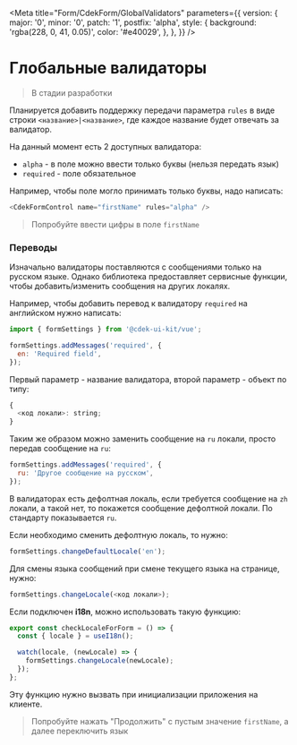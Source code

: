 
<Meta
  title="Form/CdekForm/GlobalValidators"
  parameters={{
    version: {
      major: '0',
      minor: '0',
      patch: '1',
      postfix: 'alpha',
      style: {
        background: 'rgba(228, 0, 41, 0.05)',
        color: '#e40029',
      },
    },
  }}
/>

# Глобальные валидаторы

> В стадии разработки

Планируется добавить поддержку передачи параметра `rules` в виде строки `<название>|<название>`,
где каждое название будет отвечать за валидатор.

На данный момент есть 2 доступных валидатора:

- `alpha` - в поле можно ввести только буквы (нельзя передать язык)
- `required` - поле обязательное

Например, чтобы поле могло принимать только буквы, надо написать:

```js
<CdekFormControl name="firstName" rules="alpha" />
```

> Попробуйте ввести цифры в поле `firstName`

<Story id="form-cdekform--global-validator" />

### Переводы

Изначально валидаторы поставляются с сообщениями только на русском языке. Однако библиотека
предоставляет сервисные функции, чтобы добавить/изменить сообщения на других локалях.

Например, чтобы добавить перевод к валидатору `required` на английском нужно написать:

```js
import { formSettings } from '@cdek-ui-kit/vue';

formSettings.addMessages('required', {
  en: 'Required field',
});
```

Первый параметр - название валидатора, второй параметр - объект по типу:

```js
{
  <код локали>: string;
}
```

Таким же образом можно заменить сообщение на `ru` локали, просто передав сообщение на `ru`:

```js
formSettings.addMessages('required', {
  ru: 'Другое сообщение на русском',
});
```

В валидаторах есть дефолтная локаль, если требуется сообщение на `zh` локали, а такой нет, то покажется
сообщение дефолтной локали. По стандарту показывается `ru`.

Если необходимо сменить дефолтную локаль, то нужно:

```js
formSettings.changeDefaultLocale('en');
```

Для смены языка сообщений при смене текущего языка на странице, нужно:

```js
formSettings.changeLocale(<код локали>);
```

Если подключен **i18n**, можно использовать такую функцию:

```js
export const checkLocaleForForm = () => {
  const { locale } = useI18n();

  watch(locale, (newLocale) => {
    formSettings.changeLocale(newLocale);
  });
};
```

Эту функцию нужно вызвать при инициализации приложения на клиенте.

> Попробуйте нажать "Продолжить" с пустым значение `firstName`, а далее переключить язык

<Story id="form-cdekform--change-language" />
